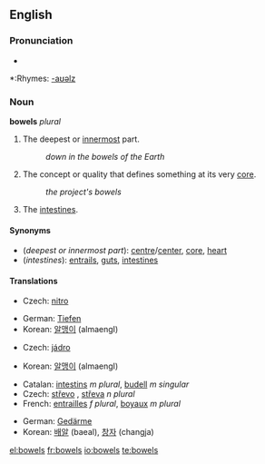==English==

===Pronunciation===
*{{audio|en-us-bowels.ogg|Audio (US)}}

*:Rhymes: [[Rhymes:English:-aʊəlz|-aʊəlz]]

===Noun===
'''bowels''' ''plural''

# The deepest or [[innermost]] part.
#:''down in the bowels of the Earth''
# The concept or quality that defines something at its very [[core]].
#:''the project's bowels''
# The [[intestines]].

====Synonyms====
*(''deepest or innermost part''): [[centre]]/[[center]], [[core]], [[heart]]
*(''intestines''): [[entrails]], [[gut]]s, [[intestine]]s

====Translations====

{{trans-top|deepest or innermost part}}
*Czech: [[nitro#Czech|nitro]] {{f}}
{{trans-mid}}
*German: [[Tiefen]] {{f}}
*Korean: [[알맹이]] (almaengI)
{{trans-bottom}}

{{trans-top|concept or quality that defines something at its very core}}
*Czech: [[jádro]] {{n}}
{{trans-mid}}
*Korean: [[알맹이]] (almaengI)
{{trans-bottom}}

{{trans-top|intestines}}
*Catalan: [[intestins]] ''m plural'', [[budell]] ''m singular''
*Czech: [[střevo]] {{n}}, [[střeva]] ''n plural''
*French: [[entrailles]] ''f plural'', [[boyaux]] ''m plural''
{{trans-mid}}
*German: [[Gedärme]] {{f}}
*Korean: [[배알]] (baeal), [[창자]] (changja)
{{trans-bottom}}

[[el:bowels]]
[[fr:bowels]]
[[io:bowels]]
[[te:bowels]]